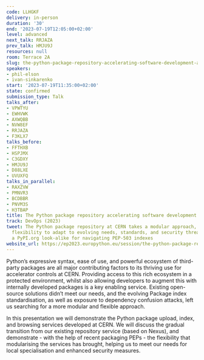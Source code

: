 ```yaml
---
code: LLHGKF
delivery: in-person
duration: '30'
end: '2023-07-19T12:05:00+02:00'
level: advanced
next_talk: RRJAZA
prev_talk: HMJU9J
resources: null
room: Terrace 2A
slug: the-python-package-repository-accelerating-software-development-at-cern
speakers:
- phil-elson
- ivan-sinkarenko
start: '2023-07-19T11:35:00+02:00'
state: confirmed
submission_type: Talk
talks_after:
- VPWTYU
- EWHVWK
- AXWQBB
- NVW8EF
- RRJAZA
- F3KLX7
talks_before:
- FFTHXB
- HSPJMX
- C3GDXY
- HMJU9J
- D88LXE
- UVUXFQ
talks_in_parallel:
- RAXZVW
- PMNVR3
- BCDBBR
- PNVM3S
- H3TBAP
title: The Python package repository accelerating software development at CERN
track: DevOps (2023)
tweet: The Python package repository at CERN takes a modular approach, offering powerful
  flexibility to adapt to evolving needs, standards, and security threats. It includes
  a PyPI.org look-alike for navigating PEP-503 indexes
website_url: https://ep2023.europython.eu/session/the-python-package-repository-accelerating-software-development-at-cern
---
```


Python’s expressive syntax, ease of use, and powerful ecosystem of third-party packages are all major contributing factors to its thriving use for accelerator controls at CERN. Providing access to this rich ecosystem in a protected environment, whilst also allowing developers to augment this with internally developed packages is a key enabling service. Existing open-source solutions didn’t meet our needs, and the evolving Package index standardisation, as well as exposure to dependency confusion attacks, left us searching for a more modular and flexible approach.


In this presentation we will demonstrate the Python package upload, index, and browsing services developed at CERN. We will discuss the gradual transition from our existing repository service (based on Nexus), and demonstrate - with the help of recent packaging PEPs - the flexibility that modularising the services has brought, helping us to meet our needs for local specialisation and enhanced security measures.
